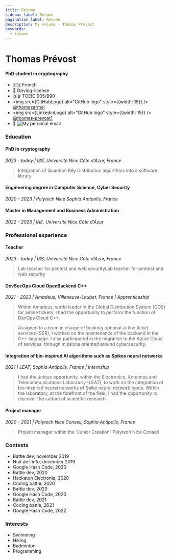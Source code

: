```yaml
---
title: Resume
sidebar_label: Resume
pagination_label: Resume
description: My resume - Thomas Prévost
keywords:
  - resume
---
```



# Thomas Prévost

#### PhD student in cryptography

- :fr: French
- :red_car: Driving-license
- :uk: TOEIC 905/990
- <img src={GitHubLogo} alt="GitHub logo" style={{width: 15}} /> [@thomasarmel](https://github.com/thomasarmel)
- <img src={LinkedinLogo} alt="GitHub logo" style={{width: 15}} /> [@thomas-prevost1](https://www.linkedin.com/in/thomas-prevost1/)
- :e-mail: ![My personal email](images/personal_contact_mail.png)

### Education

#### PhD in cryptography
*2023 - today | I3S, Université Nice Côte d'Azur, France*

> Integration of Quantum Key Distribution algorithms into a software library

#### Engineering degree in Computer Science, Cyber Security
*2020 - 2023 | Polytech Nice Sophia Antipolis, France*

#### Master in Management and Business Administration
*2022 - 2023 | IAE, Université Nice Côte d'Azur*

### Professional experience

#### Teacher
*2023 - today | I3S, Université Nice Côte d'Azur, France*

> Lab teacher for pentest and web securityLab teacher for pentest and web security

#### DevSecOps Cloud OpenBackend C++

*2021 - 2023 | Amadeus, Villeneuve-Loubet, France | Apprenticeship*

> Within Amadeus, world leader in the Global Distribution System (GDS) for airline tickets, I had the opportunity to perform the function of DevOps Cloud C++.

> Assigned to a team in charge of booking optional airline ticket services (SSR), I worked on the maintenance of the backend in the C++ language. I also participated in the migration to the Azure Cloud of services, through missions oriented around cybersecurity.


#### Integration of bio-inspired AI algorithms such as Spikes neural networks

*2021 | LEAT, Sophia Antipolis, France | Internship*

> I had the unique opportunity, within the Electronics, Antennas and Telecommunications Laboratory (LEAT), to work on the integration of bio-inspired neural networks of Spike neural network types. Within the laboratory, at the forefront of the field, I had the opportunity to discover the culture of scientific research.

#### Project manager

*2020 - 2021 | Polytech Nice Conseil, Sophia Antipolis, France*

> Project manager within the “Junior Creation” Polytech Nice Conseil

### Contests

- Battle dev, november 2019
- Nuit de l'info, december 2019
- Google Hash Code, 2020
- Battle dev, 2020
- Hackaton Electronie, 2020
- Coding battle, 2020
- Battle dev, 2020
- Google Hash Code, 2020
- Battle dev, 2021
- Coding battle, 2021
- Google Hash Code, 2022

### Interests

- Swimming
- Hiking
- Badminton
- Programming